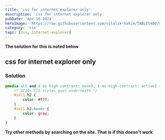 ```yaml
---
title: 'css for internet explorer only'
description: 'css for internet explorer only'
pubDate: 'Apr 16 2024'
heroImage: 'https://raw.githubusercontent.com/vitalik-hakim/TABLES404/main/error_b/CSS.png'
category: 'css'
tags: [css, internet-explorer]
---
```


**The solution for this is noted below**

## css for internet explorer only

### Solution

```css
@media all and (-ms-high-contrast: none), (-ms-high-contrast: active) {
	/* IE10+ CSS styles goes underneath */
	#ie11 h2 {
		color: #fff;
	}
	#ie11 h2:hover {
		color: gray;
	}
}
```

**Try other methods by searching on the site. That is if this doesn't work**
